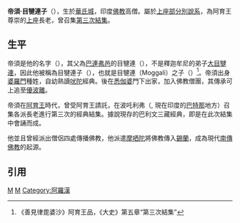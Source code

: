 {{refimprove|time=2017-07-30T13:38:16+00:00}}
{{上座部佛教}}
'''帝須·目犍連子'''（{{IAST|Tissa Moggaliputta}}），生於[[華氏城|華氏城]]，印度[[佛教|佛教]]高僧。屬於[[上座部|上座部]][[分別說部|分別說系]]，為阿育王尊崇的[[上座|上座]]長老，曾召集[[第三次結集|第三次結集]]。
==生平==
帝須是他的名字（{{IAST|Tissa}}），其父為[[巴連弗邑|巴連弗邑]]的目犍連（{{IAST|Moggali}}），不是釋迦牟尼的弟子[[大目犍連|大目犍連]]，因此他被稱為目犍連子（{{IAST|Moggaliputta}}），也就是目犍連（Moggali）之子（{{IAST|putta}}）<ref>《善見律毘婆沙》阿育王品，《大史》第五章“第三次結集”</ref>。帝須出身[[婆羅門|婆羅門]]種姓，自幼熟讀[[吠陀|吠陀]]經典。後在[[悉伽婆|悉伽婆]]門下出家，加入佛教僧團，其傳承可上追至[[優波離|優波離]]。

帝須在[[阿育王|阿育王]]時代，曾受阿育王請託，在波吒利弗（{{IAST|Pāṭaliputra}}, 現在印度的[[巴特那|巴特那]]地方）召集各派長老進行第三次的經典結集。據說現存的巴利文三藏經典，即是在此次結集中會誦而成。

他並且曾經派出僧侶四處傳播佛教，他派遣[[摩哂陀|摩哂陀]]將佛教傳入[[錫蘭|錫蘭]]，成為現代[[南傳佛教|南傳佛教]]的起源。

==引用==
{{reflist}}

[[Category:印度佛教出家眾|M]]
[[Category:上座部佛教出家眾|M]]
[[Category:阿羅漢|Category:阿羅漢]]